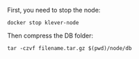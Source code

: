 First, you need to stop the node:

```undefined
docker stop klever-node
```

Then compress the DB folder:

```undefined
tar -czvf filename.tar.gz $(pwd)/node/db
```

